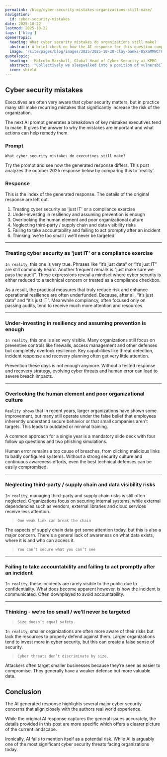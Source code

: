 ```yaml
---
permalink: /blog/cyber-security-mistakes-organizations-still-make/
navigation:
  id: cyber-security-mistakes
date: 2025-10-22
lastmod: 2025-10-22
tags: ['blog']
openerTopic:
  heading: What cyber security mistakes do organizations still make?
  abstract: A brief check on how the AI response for this question compares to real life experience.
  image: '/site/pages/blog/images/2025/2025-10-20-clay-banks-8SXaMMWCTGc-unsplash.jpg'
quoteTopic:
  heading: – Malcolm Marshall, Global Head of Cyber Security at KPMG
  abstract: '"Collectively we sleepwalked into a position of vulnerability and failed to learn lessons of embedding security into products right out of the gate."'
  icon: shield
---
```



## Cyber security mistakes

Executives are often very aware that cyber security matters, but in practice many
still make recurring mistakes that significantly increase the risk of the
organization.

The next AI prompt generates a breakdown of key mistakes executives tend to
make. It gives the answer to why the mistakes are important and what actions can
help remedy them.

### Prompt

```text
What cyber security mistakes do executives still make?
```

Try the prompt and see how the generated response differs. This post analyzes
the october 2025 response below by comparing this to 'reality'.

### Response

This is the index of the generated response. The details of the original
response are left out.

1) Treating cyber security as 'just IT' or a compliance exercise
2) Under‑investing in resiliency and assuming prevention is enough
3) Overlooking the human element and poor organizational culture
4) Neglecting third‑party / supply chain and data visibility risks
5) Failing to take accountability and failing to act promptly after an incident
6) Thinking 'we’re too small / we’ll never be targeted'

<Topic variant="quote" topic={props.quoteTopic} />

---

### Treating cyber security as 'just IT' or a compliance exercise

`In reality`, this one is very true. Phrases like “it’s just data” or “it’s just
IT” are still commonly heard. Another frequent remark is “just make sure we pass
the audit”. These expressions reveal a mindset where cyber security is either
reduced to a technical concern or treated as a compliance checkbox.

As a result, the practical measures that truly reduce risk and enhance
operational resilience are often underfunded. Because, after all, “it’s just
data” and “it’s just IT”. Meanwhile compliancy, often focused only on passing
audits, tend to receive much more attention and resources.

---

### Under‑investing in resiliency and assuming prevention is enough

`In reality`, this one is also very visible. Many organizations still focus on
preventive controls like firewalls, access management and other defenses but
completely overlook resilience. Key capabilities like threat detection, incident
response and recovery planning often get very little attention.

Prevention these days is not enough anymore. Without a tested response and
recovery strategy, evolving cyber threats and human error can lead to severe
breach impacts.

---

### Overlooking the human element and poor organizational culture

`Reality shows` that in recent years, larger organizations have shown some
improvement, but many still operate under the false belief that employees
inherently understand secure behavior or that small companies aren't targets.
This leads to outdated or minimal training.

A common approach for a single year is a mandatory slide deck with four follow
up questions and two phishing simulations.

Human error remains a top cause of breaches, from clicking malicious links to
badly configured systems. Without a strong security culture and continuous
awareness efforts, even the best technical defenses can be easily compromised.

---

### Neglecting third‑party / supply chain and data visibility risks

`In reality`, managing third-party and supply chain risks is still often
neglected. Organizations focus on securing internal systems, while external
dependencies such as vendors, external libraries and cloud services receive less
attention.

> `One weak link can break the chain`

The aspects of supply chain data get some attention today, but this is also a
major concern. There's a general lack of awareness on what data exists, where it
is and who can access it.

> `You can’t secure what you can’t see`

---

### Failing to take accountability and failing to act promptly after an incident

`In reality`, these incidents are rarely visible to the public due to
confidentiality. What does become apparent however, is how the incident is
communicated. Often downplayed to avoid accountability.

---

### Thinking - we’re too small / we’ll never be targeted

> `Size doesn’t equal safety.`

`In reality`, smaller organizations are often more aware of their risks but lack
the resources to properly defend against them. Larger organizations tend to
invest more in cyber security, but this can create a false sense of security.

> `Cyber threats don’t discriminate by size.`

Attackers often target smaller businesses because they’re seen as easier to
compromise. They generally have a weaker defense but more valuable data.

## Conclusion

The AI generated response highlights several major cyber security concerns that
align closely with the authors real world experience.

While the original AI response captures the general issues accurately, the
details provided in this post are more specific which offers a clearer picture
of the current landscape.

Ironically, AI fails to mention itself as a potential risk. While AI is arguably
one of the most significant cyber security threats facing organizations today.
